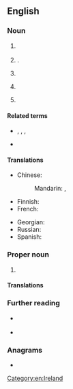 {{also|roi|rồi|Rói}}
==English==

===Noun===
{{en-noun}}

# {{lb|en|accounting}} {{initialism of|en|return on investment}}
# {{lb|en|photography}} {{initialism of|en|[[region]] of [[interest|interest]]|nodot=1}} {{gloss|in digital images}}.
# {{lb|en|military|espionage}} {{initialism of|en|[[region]] of [[interest|interest]]}}
# {{lb|en|engineering}} {{initialism of|en|[[radius]] [[of]] [[influence]]}}
# {{lb|en|social service}} {{initialism of|en|[[release]] of [[information]]}}

====Related terms====
* {{sense|finance}} {{l|en|ROCE}}, {{l|en|ROE}}, {{l|en|ROR}}, {{l|en|EROI}}
* {{sense|photography}} {{l|en|ROB}}

====Translations====
<!--Abbreviations only, if they exist-->
{{trans-top|return on Investment}}
* Chinese:
*: Mandarin: {{t|cmn|投資回報率|sc=Hani}}, {{t|cmn|投资回报率|tr=tóuzī huíbàolǜ|sc=Hani}}
* Finnish: {{t+|fi|ROI}}
* French: {{t+|fr|retour sur investissement|m}}
{{trans-mid}}
* Georgian: {{t|ka|მოგება საინვესტიციო კაპიტალიდან}}
* Russian: {{t-needed|ru}}
* Spanish: {{t|es|retorno de la inversión|m}}
{{trans-bottom}}

{{trans-top|region of interest (in digital images)}}
{{trans-mid}}
{{trans-bottom}}

{{trans-top|region of interest (military, espionage)}}
{{trans-mid}}
{{trans-bottom}}

===Proper noun===
{{en-proper noun}}

# {{initialism of|en|Republic of Ireland}}

====Translations====
{{trans-top|Republic of Ireland}}
{{trans-mid}}
{{trans-bottom}}

===Further reading===
* {{sense|accounting}} {{pedia|Return on investment}}
* {{sense|photography}} {{pedia|Region of interest}}

===Anagrams===
* {{anagrams|en|a=ior|OIr|Ori|RIO|Rio|rio}}

[[Category:en:Ireland]]